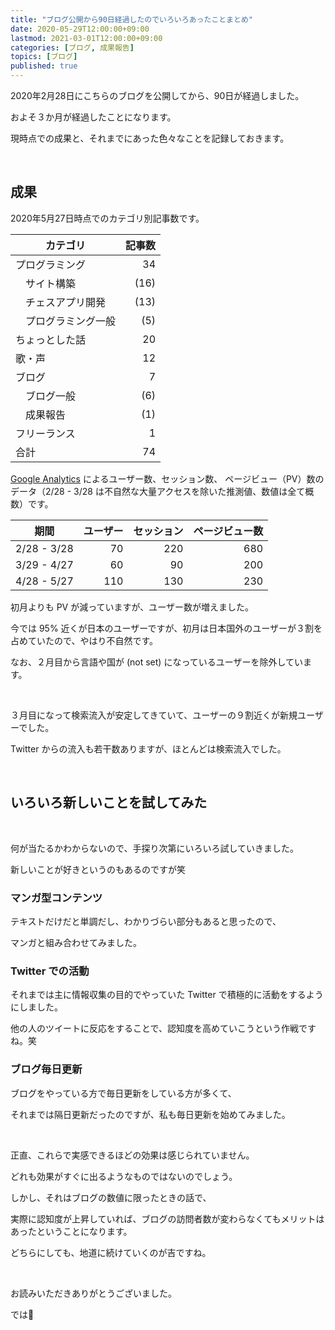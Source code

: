 ```yaml
---
title: "ブログ公開から90日経過したのでいろいろあったことまとめ"
date: 2020-05-29T12:00:00+09:00
lastmod: 2021-03-01T12:00:00+09:00
categories: [ブログ, 成果報告]
topics: [ブログ]
published: true
---
```


2020年2月28日にこちらのブログを公開してから、90日が経過しました。

およそ３か月が経過したことになります。

現時点での成果と、それまでにあった色々なことを記録しておきます。

<!--more-->

<br/>

## 成果

2020年5月27日時点でのカテゴリ別記事数です。

カテゴリ|記事数
---|--:
プログラミング|34
　サイト構築|(16)
　チェスアプリ開発|(13)
　プログラミング一般|(5)
ちょっとした話|20
歌・声|12
ブログ|7
　ブログ一般|(6)
　成果報告|(1)
フリーランス|1
合計|74

[Google Analytics](https://analytics.google.com/) によるユーザー数、セッション数、 ページビュー（PV）数のデータ（2/28 - 3/28 は不自然な大量アクセスを除いた推測値、数値は全て概数）です。

期間|ユーザー|セッション|ページビュー数
---|--:|--:|--:
2/28 - 3/28|70|220|680
3/29 - 4/27|60|90|200
4/28 - 5/27|110|130|230

初月よりも PV が減っていますが、ユーザー数が増えました。

今では 95% 近くが日本のユーザーですが、初月は日本国外のユーザーが３割を占めていたので、やはり不自然です。

なお、２月目から言語や国が (not set) になっているユーザーを除外しています。

<br/>

３月目になって検索流入が安定してきていて、ユーザーの９割近くが新規ユーザーでした。

Twitter からの流入も若干数ありますが、ほとんどは検索流入でした。

<relpos link="seikahoukoku1" />

<br/>

## いろいろ新しいことを試してみた

<tweet id="1257585842106675201" />

<br/>

何が当たるかわからないので、手探り次第にいろいろ試していきました。

新しいことが好きというのもあるのですが笑

### マンガ型コンテンツ

テキストだけだと単調だし、わかりづらい部分もあると思ったので、

マンガと組み合わせてみました。

<relpos link="manga-contents" />

### Twitter での活動

それまでは主に情報収集の目的でやっていた Twitter で積極的に活動をするようにしました。

他の人のツイートに反応をすることで、認知度を高めていこうという作戦ですね。笑

### ブログ毎日更新

ブログをやっている方で毎日更新をしている方が多くて、

それまでは隔日更新だったのですが、私も毎日更新を始めてみました。

<relpos link="blog-mainichi-koshin" />

<br/>

正直、これらで実感できるほどの効果は感じられていません。

どれも効果がすぐに出るようなものではないのでしょう。

しかし、それはブログの数値に限ったときの話で、

実際に認知度が上昇していれば、ブログの訪問者数が変わらなくてもメリットはあったということになります。

どちらにしても、地道に続けていくのが吉ですね。

<relpos link="seikahoukoku3" />

<br/>

お読みいただきありがとうございました。

では👋
